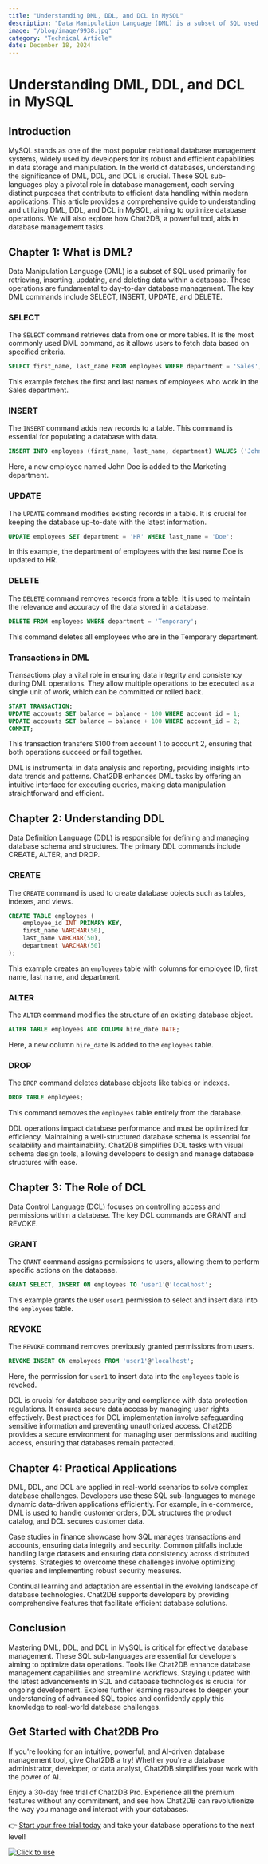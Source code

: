 ```yaml
---
title: "Understanding DML, DDL, and DCL in MySQL"
description: "Data Manipulation Language (DML) is a subset of SQL used primarily for retrieving, inserting, updating, and deleting data within a database."
image: "/blog/image/9938.jpg"
category: "Technical Article"
date: December 18, 2024
---
```


# Understanding DML, DDL, and DCL in MySQL


<Authors date="December 18, 2024">
  <Author name="Jing" link="https://chat2db.ai" />
</Authors>

## Introduction

MySQL stands as one of the most popular relational database management systems, widely used by developers for its robust and efficient capabilities in data storage and manipulation. In the world of databases, understanding the significance of DML, DDL, and DCL is crucial. These SQL sub-languages play a pivotal role in database management, each serving distinct purposes that contribute to efficient data handling within modern applications. This article provides a comprehensive guide to understanding and utilizing DML, DDL, and DCL in MySQL, aiming to optimize database operations. We will also explore how Chat2DB, a powerful tool, aids in database management tasks.

## Chapter 1: What is DML?

Data Manipulation Language (DML) is a subset of SQL used primarily for retrieving, inserting, updating, and deleting data within a database. These operations are fundamental to day-to-day database management. The key DML commands include SELECT, INSERT, UPDATE, and DELETE.

### SELECT

The `SELECT` command retrieves data from one or more tables. It is the most commonly used DML command, as it allows users to fetch data based on specified criteria.

```sql
SELECT first_name, last_name FROM employees WHERE department = 'Sales';
```

This example fetches the first and last names of employees who work in the Sales department.

### INSERT

The `INSERT` command adds new records to a table. This command is essential for populating a database with data.

```sql
INSERT INTO employees (first_name, last_name, department) VALUES ('John', 'Doe', 'Marketing');
```

Here, a new employee named John Doe is added to the Marketing department.

### UPDATE

The `UPDATE` command modifies existing records in a table. It is crucial for keeping the database up-to-date with the latest information.

```sql
UPDATE employees SET department = 'HR' WHERE last_name = 'Doe';
```

In this example, the department of employees with the last name Doe is updated to HR.

### DELETE

The `DELETE` command removes records from a table. It is used to maintain the relevance and accuracy of the data stored in a database.

```sql
DELETE FROM employees WHERE department = 'Temporary';
```

This command deletes all employees who are in the Temporary department.

### Transactions in DML

Transactions play a vital role in ensuring data integrity and consistency during DML operations. They allow multiple operations to be executed as a single unit of work, which can be committed or rolled back.

```sql
START TRANSACTION;
UPDATE accounts SET balance = balance - 100 WHERE account_id = 1;
UPDATE accounts SET balance = balance + 100 WHERE account_id = 2;
COMMIT;
```

This transaction transfers $100 from account 1 to account 2, ensuring that both operations succeed or fail together.

DML is instrumental in data analysis and reporting, providing insights into data trends and patterns. Chat2DB enhances DML tasks by offering an intuitive interface for executing queries, making data manipulation straightforward and efficient.

## Chapter 2: Understanding DDL

Data Definition Language (DDL) is responsible for defining and managing database schema and structures. The primary DDL commands include CREATE, ALTER, and DROP.

### CREATE

The `CREATE` command is used to create database objects such as tables, indexes, and views.

```sql
CREATE TABLE employees (
    employee_id INT PRIMARY KEY,
    first_name VARCHAR(50),
    last_name VARCHAR(50),
    department VARCHAR(50)
);
```

This example creates an `employees` table with columns for employee ID, first name, last name, and department.

### ALTER

The `ALTER` command modifies the structure of an existing database object.

```sql
ALTER TABLE employees ADD COLUMN hire_date DATE;
```

Here, a new column `hire_date` is added to the `employees` table.

### DROP

The `DROP` command deletes database objects like tables or indexes.

```sql
DROP TABLE employees;
```

This command removes the `employees` table entirely from the database.

DDL operations impact database performance and must be optimized for efficiency. Maintaining a well-structured database schema is essential for scalability and maintainability. Chat2DB simplifies DDL tasks with visual schema design tools, allowing developers to design and manage database structures with ease.

## Chapter 3: The Role of DCL

Data Control Language (DCL) focuses on controlling access and permissions within a database. The key DCL commands are GRANT and REVOKE.

### GRANT

The `GRANT` command assigns permissions to users, allowing them to perform specific actions on the database.

```sql
GRANT SELECT, INSERT ON employees TO 'user1'@'localhost';
```

This example grants the user `user1` permission to select and insert data into the `employees` table.

### REVOKE

The `REVOKE` command removes previously granted permissions from users.

```sql
REVOKE INSERT ON employees FROM 'user1'@'localhost';
```

Here, the permission for `user1` to insert data into the `employees` table is revoked.

DCL is crucial for database security and compliance with data protection regulations. It ensures secure data access by managing user rights effectively. Best practices for DCL implementation involve safeguarding sensitive information and preventing unauthorized access. Chat2DB provides a secure environment for managing user permissions and auditing access, ensuring that databases remain protected.

## Chapter 4: Practical Applications

DML, DDL, and DCL are applied in real-world scenarios to solve complex database challenges. Developers use these SQL sub-languages to manage dynamic data-driven applications efficiently. For example, in e-commerce, DML is used to handle customer orders, DDL structures the product catalog, and DCL secures customer data.

Case studies in finance showcase how SQL manages transactions and accounts, ensuring data integrity and security. Common pitfalls include handling large datasets and ensuring data consistency across distributed systems. Strategies to overcome these challenges involve optimizing queries and implementing robust security measures.

Continual learning and adaptation are essential in the evolving landscape of database technologies. Chat2DB supports developers by providing comprehensive features that facilitate efficient database solutions.

## Conclusion

Mastering DML, DDL, and DCL in MySQL is critical for effective database management. These SQL sub-languages are essential for developers aiming to optimize data operations. Tools like Chat2DB enhance database management capabilities and streamline workflows. Staying updated with the latest advancements in SQL and database technologies is crucial for ongoing development. Explore further learning resources to deepen your understanding of advanced SQL topics and confidently apply this knowledge to real-world database challenges.

## Get Started with Chat2DB Pro

If you're looking for an intuitive, powerful, and AI-driven database management tool, give Chat2DB a try! Whether you're a database administrator, developer, or data analyst, Chat2DB simplifies your work with the power of AI.

Enjoy a 30-day free trial of Chat2DB Pro. Experience all the premium features without any commitment, and see how Chat2DB can revolutionize the way you manage and interact with your databases.

👉 [Start your free trial today](https://chat2db.ai/pricing) and take your database operations to the next level!


[![Click to use](/image/blog/bg/chat2db.jpg)](https://chat2db.ai/)
